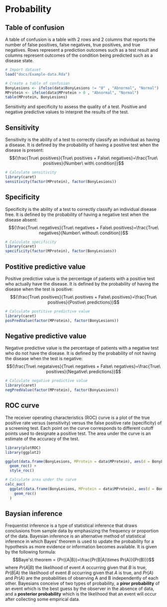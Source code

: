 # Probability

## Table of confusion
A table of confusion is a table with 2 rows and 2 columns that reports the number of false positives, false negatives, true positives, and true negatives.  Rows represent a prediction outcomes such as a test result and columns represent outcomes of the condition being predicted such as a disease state.

```r
# Import dataset
load("docs/Example-data.Rda")

# Create a table of confusion
BonyLesions <- ifelse(data$BonyLesions != "0" , "Abnormal", "Normal")
MProtein <- ifelse(data$MProtein > 0 , "Abnormal", "Normal")
table(MProtein, BonyLesions)
```

Sensitivity and specificity to assess the quality of a test.  Positive and negative predictive values to interpret the results of the test.

## Sensitivity
Sensitivity is the ability of a test to correctly classify an individual as having a disease.  It is defined by the probability of having a positive test when the disease is present:
$${\frac{True\ positives}{True\ positives + False\ negatives}=\frac{True\ positives}{Number\ with\ condition}}$$

```r
# Calculate sensitivity
library(caret)
sensitivity(factor(MProtein), factor(BonyLesions))
```

## Specificity
Specificity is the ability of a test to correctly classify an individual disease free.  It is defined by the probability of having a negative test when the disease absent:
$${\frac{True\ negatives}{True\ negatives + False\ positives}=\frac{True\ negatives}{Number\ without\ condition}}$$

```r
# Calculate specificity
library(caret)
specificity(factor(MProtein), factor(BonyLesions))
```

## Postitive predictive value
Positive predictive value is the percentage of patients with a positive test who actually have the disease.  It is defined by the probability of having the disease when the test is positive:
$${\frac{True\ positives}{True\ positives + False\ positives}=\frac{True\ positives}{Postive\ predictions}}$$

```r
# Calculate postitive predictive value
library(caret)
posPredValue(factor(MProtein), factor(BonyLesions))
```

## Negative predictive value
Negative predictive value is the percentage of patients with a negative test who do not have the disease.  It is defined by the probability of not having the disease when the test is negative:
$${\frac{True\ negataives}{True\ negatives + False\ negatives}=\frac{True\ positives}{Negative\ predictions}}$$

```r
# Calculate negative predictive value
library(caret)
negPredValue(factor(MProtein), factor(BonyLesions))
```


## ROC curve
The receiver operating characteristics (ROC) curve is a plot of the true positive rate versus (sensitivity) versus the false positive rate (specificity) of a screening test.  Each point on the curve corresponds to different cutoff points used to designate a positive test.  The area under the curve is an estimate of the accuracy of the test.

```r
library(plotROC)
library(ggplot2)

ggplot(data.frame(BonyLesions, MProtein = data$MProtein), aes(d = BonyLesions, m = MProtein)) + 
  geom_roc() +
  style_roc()

# Calculate area under the curve
calc_auc(
  ggplot(data.frame(BonyLesions, MProtein = data$MProtein), aes(d = BonyLesions, m = MProtein)) + 
    geom_roc()
  )
```

## Baysian inference
Frequentist inference is a type of statistical inference that draws conclusions from sample data by emphasizing the frequency or proportion of the data. Bayesian inference is an alternative method of statistical inference in which Bayes' theorem is used to update the probability for a hypothesis as more evidence or information becomes available.  It is given by the following formula:
$$Baye's\ theorem = {Pr({A|B})=\frac{Pr(B|A)\times Pr(A)}{Pr(B)}}$$
where ${Pr({A|B})}$ the likelihood of event ${A}$ occurring given that ${B}$ is true, ${Pr({B|A})}$ the likelihood of event ${B}$ occurring given that ${A}$ is true, and ${Pr({A)}}$ and ${Pr(A)}$ are the probabilities of observing A and B independently of each other. Bayesians conceive of two types of probability, a **piror probability** of an event which is the best guess by the observer in the absence of data, and a **posterior probability** which is the likelihood that an event will occur after collecting some empirical data.